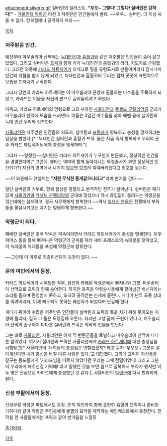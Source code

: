 attachment:silverin.gif
실버린의 일러스트.
'''"우오~ 그렇다! 그렇다! 실버린은 강하다!"''' - [[거울전쟁 악령군]] 미션 3 저주받은 인간들에서 발췌.
~~우우... 실버린. 더 이상 싸울 수 없다. 항복할테니 공격하지 마라.~~

[[목차]]

=== 저주받은 인간. ===
예전부터 마우솔리아 산맥에는 [[늑대인간]]과 [[흡혈귀]]와 같은 저주받은 인간들이 숨어 살고 있었다. 그리고 실버린은 [[프릭]]과 함께 각각 늑대인간과 흡혈귀의 리더, 지도자로 군림했다. 그러던 와중에 [[카라드 하트세어]]가 리네크로 힐을 유령도시로 만들어버리자 잠시나마 인간의 위협을 받지 않게 되었고, 늑대인간과 흡혈귀의 무리는 점차 곳곳에 표면적으로 모습을 드러내기 시작한다.

그러자 당연히 카라드 하트세어는 이 마우솔리아 근방에 출몰하는 마수들을 주목하게 되었고, 카라드는 이들을 자신의 편으로 끌어들이려고 하였다.

이윽고, 카라드 하트세어의 명령으로 그의 부하인 [[사울리안]]과 [[큐셀드 군텔리암]]의 군대가 마우솔리아 산맥에 모습을 드러낸다. 이들은 3일간 마수들을 찾아 헤맨 끝에 실버린의 늑대 인간 무리와 접촉한다.

[[사울리안]]은 저주받은 인간들의 지도자, 실버린과 [[프릭]]에게 항복하고 충성을 맹세하라는 입장을 밝힌다.[* "늑대인간 실버린과 흡혈귀 프릭. 둘은 지금 즉시 항복하고 우리의 군주 카라드 하트세어님에게 충성을 맹세하라."]

그러자 ~~멍청한~~실버린은 카라드 하트세어가 누구인지 반문했고, 정상적인 인간들을 경멸한다며[* 그런데, 불타는 악마와 함께 돌아다니는 악령술사가 과연 정상적인 인간인가?] 자신의 영역에서 나가지 않으면 모조리 죽여버리겠다고 엄포를 놓는다.

~~이 와중에도 큐셀드는 '''"저런 무식한 똥개같으니라고"'''라며 딴지를 건다.~~

일단 실버린의 거부로, 항복 협상은 결렬되고 본격적인 전투가 일어난다. 실버린은 패기있게 [[사울리안]]과 [[큐셀드 군텔리암]]의 군대에 맞섰으나 역시 끊임없이 몰려드는 악령군을 꺾는데에는 실패하고, 결국 시무룩해져 항복한다.~~역시 [[높으신 분들]]은 전쟁에서 부하들을 몰살시키고는 자기는 멀쩡하게 항복한다.~~

=== 악령군이 되다. ===
패배한 실버린은 결국 약속은 약속이라면서 카라드 하트세어에게 충성을 맹세한다. 이후 피어스 툼을 통해 빠져나온 악령군의 군세를 따라 섀비 포레스트의 늑대굴을 찾아냈고, 이 늑대굴의 늑대들을 포섭해 악령군에 합류한다.

~~그런데 이 이후로 최종미션까지 등장이 없다..~~
=== 은의 여인에서의 등장. ===
카라드 하트세어가 시해당한 직후, 완전히 와해된 악령군에서 빠져나와 고향, 마우솔리아 산맥으로 프릭과 함께 숨어든다. 하지만 동족을 악령술사들에게 팔아넘긴 배신자라는 소리를 들으며 환영받지 못하고, 오히려 공격받는 신세에 몰린다. 게다가 난투 도중 상대를 죽여버리자, 이제 빼도박도 못하는 배신자가 되었다며 난감해 한다.

게다가 뒤이어 수많은 저주받은 인간들이 실버린과 프릭의 목을 치기 위해 쫒아오는 지경에 몰리자, 결국 그 둘은 도망길에 오른다. 하지만 고생 끝에 구원이 있다고, 마우솔리아 산맥의 출구까지 다다른 실버린과 프릭은 의외의 인물을 만난다.

그는 바로 [[사울리안]]. 사울리안은 이제 막 반란군들을 토벌하고 마우솔리아 산맥에 다다른 참이었다. 여기서 실버린과 프릭은 사울리안에게 [[카라드 하트세어]]에 대한 충성심을 시험받고[* 사울리안이 '너희들의 충성심은 변함없겠지?'라고 묻자 '우오오~ 그분이 살아계신다면 내가 충성을 바칠 다른 사람은 없다.'고 대답했다. 그외에 프릭이 자신들을 갈구는 동포들에게 '카라드님을 따르지 않았다면 우리는 그때 전멸이었다! 그리고 그분이 우리에게 해주신걸 기억해!'라고 말했던 것을 보면 힘으로 굴복해서 부하가 됐지만 이 두 명은 진심으로 카라드에게 충성했던 것 같다.], 사울리안의 [[악령군]]에 다시 합류하게 된다.

=== 신성 부활에서의 등장. ===

신성부활 악령군 파트에서도 등장. 은의 여인까지 함께 출현한 흡혈귀 프릭이나 좀비킹 가하다와 같이 악령군 주인공에게 불멸의 묘약을 제작하는 메인퀘스트에서 등장한다. 전작을 한 사람들에게는 프릭과 같이 반가움을 느낄듯



[[추가바람]].

[[각주]]

